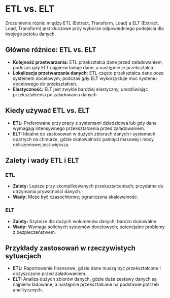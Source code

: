# ETL vs. ELT

Zrozumienie różnic między ETL (Extract, Transform, Load) a ELT (Extract, Load, Transform) jest kluczowe przy wyborze odpowiedniego podejścia dla twojego potoku danych.

## Główne różnice: ETL vs. ELT

- **Kolejność przetwarzania:** ETL przekształca dane przed załadowaniem, podczas gdy ELT najpierw ładuje dane, a następnie je przekształca.
- **Lokalizacja przetwarzania danych:** ETL często przekształca dane poza systemem docelowym, podczas gdy ELT wykorzystuje moc systemu docelowego do przekształceń.
- **Elastyczność:** ELT jest zwykle bardziej elastyczny, umożliwiając przekształcenia po załadowaniu danych.

## Kiedy używać ETL vs. ELT

- **ETL:** Preferowane przy pracy z systemami dziedzictwa lub gdy dane wymagają intensywnego przekształcenia przed załadowaniem.
- **ELT:** Idealne do zastosowań w dużych zbiorach danych i systemach opartych na chmurze, gdzie skalowalność pamięci masowej i mocy obliczeniowej jest większa.

## Zalety i wady ETL i ELT

### ETL

- **Zalety:** Lepsze przy skomplikowanych przekształceniach; przydatne do utrzymania prywatności danych.
- **Wady:** Może być czasochłonne; ograniczona skalowalność.

### ELT

- **Zalety:** Szybsze dla dużych wolumenów danych; bardzo skalowalne.
- **Wady:** Wymaga solidnych systemów docelowych; potencjalne problemy z bezpieczeństwem.

## Przykłady zastosowań w rzeczywistych sytuacjach

- **ETL:** Raportowanie finansowe, gdzie dane muszą być przekształcone i oczyszczone przed załadowaniem.
- **ELT:** Analiza dużych zbiorów danych, gdzie duże zestawy danych są najpierw ładowane, a następnie przekształcane na podstawie potrzeb analitycznych.